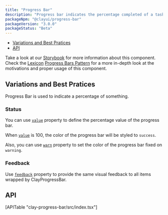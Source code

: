 ```yaml
---
title: "Progress Bar"
description: "Progress bar indicates the percentage completed of a task."
packageNpm: "@clayui/progress-bar"
packageVersion: "3.0.0"
packageStatus: "Beta"
---
```



<div class="nav-toc">

- [Variations and Best Pratices](#variations-and-best-pratices)
- [API](#api)

</div>

<div class="clay-site-alert alert alert-warning">
    Take a look at our <a href="https://storybook-clayui.netlify.com/?path=/story/clayprogressbar--default">Storybook</a> for more information about this component.
</div>

<div class="clay-site-alert alert alert-info">
	Check the <a href="https://liferay.design/lexicon/">Lexicon</a> <a href="https://liferay.design/lexicon/core-components/progress-bars/">Progress Bars Pattern</a> for a more in-depth look at the motivations and proper usage of this component.
</div>

## Variations and Best Pratices

Progress Bar is used to indicate a percentage of something.

<ProgressBar />

### Status

You can use [`value`](#api-value) property to define the percentage value of the progress bar.

When [`value`](#api-value) is 100, the color of the progress bar will be styled to `success`.

Also, you can use [`warn`](#api-warn) property to set the color of the progress bar fixed on `warning`.

<ProgressBarStatus />

### Feedback

Use [`feedback`](#api-feedback) property to provide the same visual feedback to all items wrapped by ClayProgressBar.

<ProgressBarFeedback />

## API

<div>
    [APITable "clay-progress-bar/src/index.tsx"]
</div>
